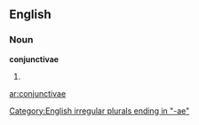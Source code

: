 ==English==

===Noun===
'''conjunctivae'''

# {{plural of|[[conjunctiva]]}}

[[Category:English irregular plurals ending in "-ae"]]

[[ar:conjunctivae]]